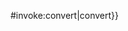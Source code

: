<includeonly>{{{{{♥|safesubst:}}}#invoke:convert|convert}}</includeonly><noinclude>
{{documentation|Template:Convert/doc}}
</noinclude>